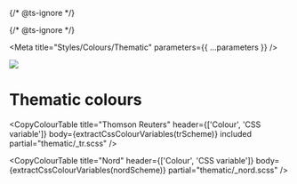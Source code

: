 
{/* @ts-ignore */}

{/* @ts-ignore */}

<Meta title="Styles/Colours/Thematic" parameters={{ ...parameters }} />

![](https://graphics.thomsonreuters.com/style-assets/images/logos/reuters-graphics-logo/svg/graphics-logo-color-dark.svg)

# Thematic colours

<CopyColourTable
  title="Thomson Reuters"
  header={['Colour', 'CSS variable']}
  body={extractCssColourVariables(trScheme)}
  included
  partial="thematic/_tr.scss"
/>

<CopyColourTable
  title="Nord"
  header={['Colour', 'CSS variable']}
  body={extractCssColourVariables(nordScheme)}
  partial="thematic/_nord.scss"
/>
